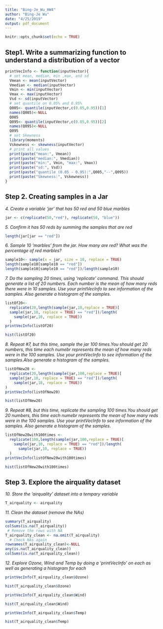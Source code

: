 ```yaml
---
title: "Bing-Je_Wu_HW4"
author: "Bing-Je Wu"
date: "4/25/2019"
output: pdf_document
---
```


```r
knitr::opts_chunk$set(echo = TRUE)
```

## Step1. Write a summarizing function to understand a distribution of a vector
```r
printVecInfo <- function(inputVector){
  # set mean, median, min ,max, and sd
  Vmean <- mean(inputVector)
  Vmedian <- median(inputVector)
  Vmin <- min(inputVector)
  Vmax <- max(inputVector)
  Vsd <- sd(inputVector)
  # set quantile on 0.05% and 0.95%
  Q005<- quantile(inputVector,c(0.05,0.95))[1]
  names(Q005)<-NULL
  Q005
  Q095<- quantile(inputVector,c(0.05,0.95))[2]
  names(Q095)<-NULL
  Q095
  # set Skewness
  library(moments)
  Vskewness <- skewness(inputVector)
  # print all values
  print(paste("mean:", Vmean))
  print(paste("median:", Vmedian))
  print(paste("min:", Vmin, "max:", Vmax))
  print(paste("sd:", Vsd))
  print(paste("quantile (0.05 ‐ 0.95):",Q005,"--",Q095))
  print(paste("Skewness:", Vskewness))
}
```


## Step 2. Creating samples in a Jar
*4. Create a variable 'jar' that has 50 red and 50 blue marbles*
```r
jar <- c(replicate(50,"red"), replicate(50, "blue"))
```
*5. Confirm it has 50 reds by summing the samples that are red*
```r
length(jar[jar == "red"])
```
*6. Sample 10 'marbles' from the jar. How many are red? What was the percentage of red marbles?*
```r
sample10<- sample(x = jar, size = 10, replace = TRUE)
length(sample10[sample10 == "red"])
length(sample10[sample10 == "red"])/length(sample10)
```
*7. Do the sampling 20 times, using 'replicate' command. This should generate a list of 20 numbers. Each number is the mean of how many reds there were in 10 samples. Use your printVecInfo to see information of the samples. Also generate a histogram of the samples.*
```r
listOf20<- 
  replicate(20,length(sample(jar,10,replace = TRUE)[
  sample(jar,10, replace = TRUE) == "red"])/length(
    sample(jar,10, replace = TRUE))
  )
printVecInfo(listOf20)
```
```r
hist(listOf20)
```

*8. Repeat #7, but this time, sample the jar 100 times.You should get 20 numbers, this time each numebr represents the mean of how many reds were in the 100 samples. Use your printVecInfo to see information of the samples.Also generate a histogram of the samples.*
```r
listOfNew20 <- 
  replicate(20,length(sample(jar,100,replace = TRUE)[
  sample(jar,10, replace = TRUE) == "red"])/length(
    sample(jar,10, replace = TRUE))
)
printVecInfo(listOfNew20)
```
```r
hist(listOfNew20)
```

*9. Repeat #8, but this time, replicate the sampling 100 times.You should get 20 numbers, this time each numebr represents the mean of how many reds were in the 100 samples. Use your printVecInfo to see information of the samples. Also generate a histogram of the samples.*
```r
listOfNew20with100times <- 
  replicate(100,length(sample(jar,100,replace = TRUE)[
    sample(jar,10, replace = TRUE) == "red"])/length(
      sample(jar,10, replace = TRUE))
  )
printVecInfo(listOfNew20with100times)
```
```r
hist(listOfNew20with100times)
```


## Step 3. Explore the airquality dataset
*10. Store the 'airquality' dataset into a tempary variable*
```r
T_airquality <- airquality
```
*11. Clean the dataset (remove the NAs)*
```r
summary(T_airquality)
colSums(is.na(T_airquality))
 # Remove the rows with NA
T_airquality_clean <- na.omit(T_airquality)
  # Check NAs again
rownames(T_airquality_clean)<-NULL
any(is.na(T_airquality_clean))
colSums(is.na(T_airquality_clean))
```
*12. Explore Ozone, Wind and Temp by doing a ‘printVecInfo’ on each as well as generating a histogram for each*
```r
printVecInfo(T_airquality_clean$Ozone)

```
```r
hist(T_airquality_clean$Ozone)
```
```r
printVecInfo(T_airquality_clean$Wind)

```
```r
hist(T_airquality_clean$Wind)
```
```r
printVecInfo(T_airquality_clean$Temp)

```
```r
hist(T_airquality_clean$Temp)
```

